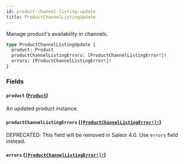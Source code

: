 ```yaml
---
id: product-channel-listing-update
title: ProductChannelListingUpdate
---
```


Manage product's availability in channels.

```graphql
type ProductChannelListingUpdate {
  product: Product
  productChannelListingErrors: [ProductChannelListingError!]!
  errors: [ProductChannelListingError!]!
}
```

### Fields

#### `product` ([`Product`](../../../developer/api-reference/objects/product))

An updated product instance.

#### `productChannelListingErrors` ([`[ProductChannelListingError!]!`](../../../developer/api-reference/objects/product-channel-listing-error))

<span class="badge badge--warning">DEPRECATED: This field will be removed in Saleor 4.0. Use `errors` field instead.</span>

#### `errors` ([`[ProductChannelListingError!]!`](../../../developer/api-reference/objects/product-channel-listing-error))
